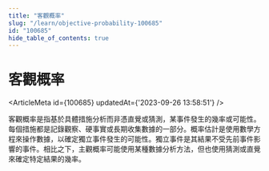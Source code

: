 ```yaml
---
title: "客觀概率"
slug: "/learn/objective-probability-100685"
id: "100685"
hide_table_of_contents: true
---
```



# 客觀概率

<ArticleMeta id={100685} updatedAt={'2023-09-26 13:58:51'} />
<div className='border-solid border-b border-t-0 my-4 border-[var(--ifm-color-gray-300)]' />

客觀概率是指基於具體措施分析而非憑直覺或猜測，某事件發生的幾率或可能性。每個措施都是記錄觀察、硬事實或長期收集數據的一部分。概率估計是使用數學方程來操作數據，以確定獨立事件發生的可能性。獨立事件是其結果不受先前事件影響的事件。相比之下，主觀概率可能使用某種數據分析方法，但也使用猜測或直覺來確定特定結果的幾率。
